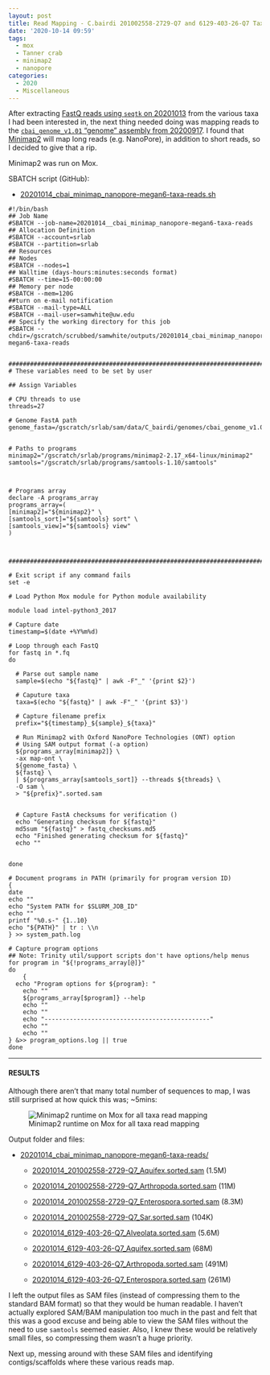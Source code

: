 ```yaml
---
layout: post
title: Read Mapping - C.bairdi 201002558-2729-Q7 and 6129-403-26-Q7 Taxa-Specific NanoPore Reads to cbai_genome_v1.01.fasta Using Minimap2 on Mox
date: '2020-10-14 09:59'
tags:
  - mox
  - Tanner crab
  - minimap2
  - nanopore
categories:
  - 2020
  - Miscellaneous
---
```

After extracting [FastQ reads using `seqtk` on 20201013](https://robertslab.github.io/sams-notebook/2020/10/13/Data-Wrangling-C.bairdi-NanoPore-Reads-Extractions-With-Seqtk-on-Mephisto.html) from the various taxa I had been interested in, the next thing needed doing was mapping reads to the [`cbai_genome_v1.01` "genome" assembly from 20200917](https://robertslab.github.io/sams-notebook/2020/09/17/Genome-Assembly-C.bairdi-cbai_v1.0-Using-All-NanoPore-Data-With-Flye-on-Mox.html). I found that [Minimap2](https://github.com/lh3/minimap2) will map long reads (e.g. NanoPore), in addition to short reads, so I decided to give that a rip.

Minimap2 was run on Mox.

SBATCH script (GitHub):

- [20201014_cbai_minimap_nanopore-megan6-taxa-reads.sh](https://github.com/RobertsLab/sams-notebook/blob/master/sbatch_scripts/20201014_cbai_minimap_nanopore-megan6-taxa-reads.sh)

```shell
#!/bin/bash
## Job Name
#SBATCH --job-name=20201014__cbai_minimap_nanopore-megan6-taxa-reads
## Allocation Definition
#SBATCH --account=srlab
#SBATCH --partition=srlab
## Resources
## Nodes
#SBATCH --nodes=1
## Walltime (days-hours:minutes:seconds format)
#SBATCH --time=15-00:00:00
## Memory per node
#SBATCH --mem=120G
##turn on e-mail notification
#SBATCH --mail-type=ALL
#SBATCH --mail-user=samwhite@uw.edu
## Specify the working directory for this job
#SBATCH --chdir=/gscratch/scrubbed/samwhite/outputs/20201014_cbai_minimap_nanopore-megan6-taxa-reads


###################################################################################
# These variables need to be set by user

## Assign Variables

# CPU threads to use
threads=27

# Genome FastA path
genome_fasta=/gscratch/srlab/sam/data/C_bairdi/genomes/cbai_genome_v1.01.fasta


# Paths to programs
minimap2="/gscratch/srlab/programs/minimap2-2.17_x64-linux/minimap2"
samtools="/gscratch/srlab/programs/samtools-1.10/samtools"



# Programs array
declare -A programs_array
programs_array=(
[minimap2]="${minimap2}" \
[samtools_sort]="${samtools} sort" \
[samtools_view]="${samtools} view"
)



###################################################################################

# Exit script if any command fails
set -e

# Load Python Mox module for Python module availability

module load intel-python3_2017

# Capture date
timestamp=$(date +%Y%m%d)

# Loop through each FastQ
for fastq in *.fq
do

  # Parse out sample name
  sample=$(echo "${fastq}" | awk -F"_" '{print $2}')

  # Caputure taxa
  taxa=$(echo "${fastq}" | awk -F"_" '{print $3}')

  # Capture filename prefix
  prefix="${timestamp}_${sample}_${taxa}"

  # Run Minimap2 with Oxford NanoPore Technologies (ONT) option
  # Using SAM output format (-a option)
  ${programs_array[minimap2]} \
  -ax map-ont \
  ${genome_fasta} \
  ${fastq} \
  | ${programs_array[samtools_sort]} --threads ${threads} \
  -O sam \
  > "${prefix}".sorted.sam


  # Capture FastA checksums for verification ()
  echo "Generating checksum for ${fastq}"
  md5sum "${fastq}" > fastq_checksums.md5
  echo "Finished generating checksum for ${fastq}"
  echo ""


done

# Document programs in PATH (primarily for program version ID)
{
date
echo ""
echo "System PATH for $SLURM_JOB_ID"
echo ""
printf "%0.s-" {1..10}
echo "${PATH}" | tr : \\n
} >> system_path.log

# Capture program options
## Note: Trinity util/support scripts don't have options/help menus
for program in "${!programs_array[@]}"
do
	{
  echo "Program options for ${program}: "
	echo ""
	${programs_array[$program]} --help
	echo ""
	echo ""
	echo "----------------------------------------------"
	echo ""
	echo ""
} &>> program_options.log || true
done
```


---

#### RESULTS

Although there aren't that many total number of sequences to map, I was still surprised at how quick this was; ~5mins:

![Minimap2 runtime on Mox for all taxa read mapping](https://github.com/RobertsLab/sams-notebook/blob/master/images/screencaps/20201014_cbai_minimap_nanopore-megan6-taxa-reads_runtime.png?raw=true)

Output folder and files:

- [20201014_cbai_minimap_nanopore-megan6-taxa-reads/](https://gannet.fish.washington.edu/Atumefaciens/20201014_cbai_minimap_nanopore-megan6-taxa-reads/)

  - [20201014_201002558-2729-Q7_Aquifex.sorted.sam](https://gannet.fish.washington.edu/Atumefaciens/20201014_cbai_minimap_nanopore-megan6-taxa-reads/20201014_201002558-2729-Q7_Aquifex.sorted.sam) (1.5M)

  - [20201014_201002558-2729-Q7_Arthropoda.sorted.sam](https://gannet.fish.washington.edu/Atumefaciens/20201014_cbai_minimap_nanopore-megan6-taxa-reads/20201014_201002558-2729-Q7_Arthropoda.sorted.sam) (11M)

  - [20201014_201002558-2729-Q7_Enterospora.sorted.sam](https://gannet.fish.washington.edu/Atumefaciens/20201014_cbai_minimap_nanopore-megan6-taxa-reads/20201014_201002558-2729-Q7_Enterospora.sorted.sam) (8.3M)

  - [20201014_201002558-2729-Q7_Sar.sorted.sam](https://gannet.fish.washington.edu/Atumefaciens/20201014_cbai_minimap_nanopore-megan6-taxa-reads/20201014_201002558-2729-Q7_Sar.sorted.sam) (104K)

  - [20201014_6129-403-26-Q7_Alveolata.sorted.sam](https://gannet.fish.washington.edu/Atumefaciens/20201014_cbai_minimap_nanopore-megan6-taxa-reads/20201014_6129-403-26-Q7_Alveolata.sorted.sam) (5.6M)

  - [20201014_6129-403-26-Q7_Aquifex.sorted.sam](https://gannet.fish.washington.edu/Atumefaciens/20201014_cbai_minimap_nanopore-megan6-taxa-reads/20201014_6129-403-26-Q7_Aquifex.sorted.sam) (68M)

  - [20201014_6129-403-26-Q7_Arthropoda.sorted.sam](https://gannet.fish.washington.edu/Atumefaciens/20201014_cbai_minimap_nanopore-megan6-taxa-reads/20201014_6129-403-26-Q7_Arthropoda.sorted.sam) (491M)

  - [20201014_6129-403-26-Q7_Enterospora.sorted.sam](https://gannet.fish.washington.edu/Atumefaciens/20201014_cbai_minimap_nanopore-megan6-taxa-reads/20201014_6129-403-26-Q7_Enterospora.sorted.sam) (261M)

I left the output files as SAM files (instead of compressing them to the standard BAM format) so that they would be human readable. I haven't actually explored SAM/BAM manipulation too much in the past and felt that this was a good excuse and being able to view the SAM files without the need to use `samtools` seemed easier. Also, I knew these would be relatively small files, so compressing them wasn't a huge priority.

Next up, messing around with these SAM files and identifying contigs/scaffolds where these various reads map.
